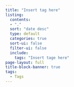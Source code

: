 ```yaml
---
title: "Insert tag here"
listing:
  contents: 
  - "."
  sort: "date desc"
  type: default
  categories: true
  sort-ui: false
  filter-ui: false
  include: 
    tags: "Insert tage here"
page-layout: full
title-block-banner: true
tags: 
  - Tags
---
```



